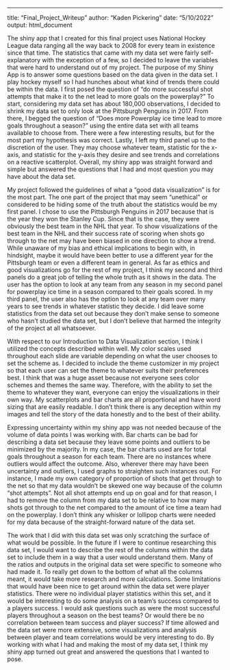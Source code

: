 ---
title: "Final_Project_Writeup"
author: "Kaden Pickering"
date: "5/10/2022"
output: html_document


The shiny app that I created for this final project uses National Hockey League data ranging all the way back to 2008 for every team in existence since that time. The statistics that came with my data set were fairly self-explanatory with the exception of a few, so I decided to leave the variables that were hard to understand out of my project. The purpose of my Shiny App is to answer some questions based on the data given in the data set. I play hockey myself so I had hunches about what kind of trends there could be within the data. I first posed the question of “do more successful shot attempts that make it to the net lead to more goals on the powerplay?” To start, considering my data set has about 180,000 observations, I decided to shrink my data set to only look at the Pittsburgh Penguins in 2017. From there, I begged the question of “Does more Powerplay ice time lead to more goals throughout a season?” using the entire data set with all teams available to choose from. There were a few interesting results, but for the most part my hypothesis was correct. Lastly, I left my third panel up to the discretion of the user. They may choose whatever team, statistic for the x-axis, and statistic for the y-axis they desire and see trends and correlations on a reactive scatterplot. Overall, my shiny app was straight forward and simple but answered the questions that I had and most question you may have about the data set. 

My project followed the guidelines of what a “good data visualization” is for the most part. The one part of the project that may seem “unethical” or considered to be hiding some of the truth about the statistics would be my first panel. I chose to use the Pittsburgh Penguins in 2017 because that is the year they won the Stanley Cup. Since that is the case, they were obviously the best team in the NHL that year. To show visualizations of the best team in the NHL and their success rate of scoring when shots go through to the net may have been biased in one direction to show a trend. While unaware of my bias and ethical implications to begin with, in hindsight, maybe it would have been better to use a different year for the Pittsburgh team or even a different team in general. As far as ethics and good visualizations go for the rest of my project, I think my second and third panels do a great job of telling the whole truth as it shows in the data. The user has the option to look at any team from any season in my second panel for powerplay ice time in a season compared to their goals scored. In my third panel, the user also has the option to look at any team over many years to see trends in whatever statistic they decide. I did leave some statistics from the data set out because they don’t make sense to someone who hasn’t studied the data set, but I don’t believe that harmed the integrity of the project at all whatsoever. 

With respect to our Introduction to Data Visualization section, I think I utilized the concepts described within well. My color scales used throughout each slide are variable depending on what the user chooses to set the scheme as. I decided to include the theme customizer in my project so that each user can set the theme to whatever suits their preferences best. I think that was a huge asset because not everyone sees color schemes and themes the same way. Therefore, with the ability to set the theme to whatever they want, everyone can enjoy the visualizations in their own way. My scatterplots and bar charts are all proportional and have word sizing that are easily readable. I don’t think there is any deception within my images and tell the story of the data honestly and to the best of their ability. 

Expressing uncertainty within my shiny app was not needed because of the volume of data points I was working with. Bar charts can be bad for describing a data set because they leave some points and outliers to be minimized by the majority. In my case, the bar charts used are for total goals throughout a season for each team. There are no instances where outliers would affect the outcome. Also, wherever there may have been uncertainty and outliers, I used graphs to straighten such instances out. For instance, I made my own category of proportion of shots that get through to the net so that my data wouldn’t be skewed one way because of the column “shot attempts”. Not all shot attempts end up on goal and for that reason, I had to remove the column from my data set to be relative to how many shots got through to the net compared to the amount of ice time a team had on the powerplay. I don’t think any whisker or lollipop charts were needed for my data because of the straight-forward nature of the data set. 

The work that I did with this data set was only scratching the surface of what would be possible. In the future if I were to continue researching this data set, I would want to describe the rest of the columns within the data set to include them in a way that a user would understand them. Many of the ratios and outputs in the original data set were specific to someone who had made it. To really get down to the bottom of what all the columns meant, it would take more research and more calculations. Some limitations that would have been nice to get around within the data set were player statistics. There were no individual player statistics within this set, and it would be interesting to do some analysis on a team’s success compared to a players success. I would ask questions such as were the most successful players throughout a season on the best teams? Or would there be no correlation between team success and player success? If time allowed and the data set were more extensive, some visualizations and analysis between player and team correlations would be very interesting to do. By working with what I had and making the most of my data set, I think my shiny app turned out great and answered the questions that I wanted to pose. 

